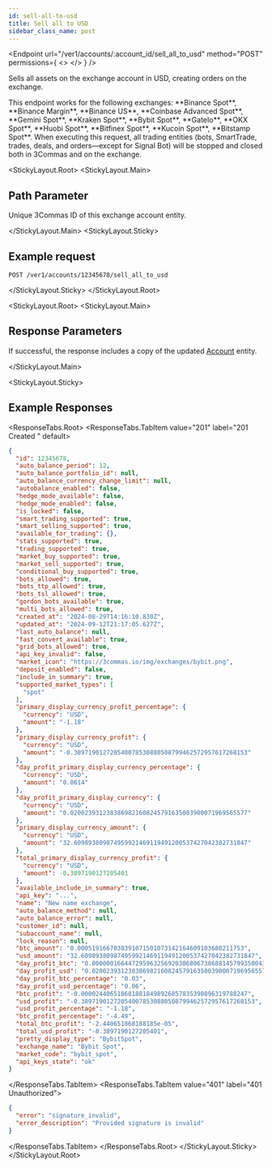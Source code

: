 ```yaml
---
id: sell-all-to-usd
title: Sell all to USD
sidebar_class_name: post
---
```



<Endpoint
  url="/ver1/accounts/:account_id/sell_all_to_usd"
  method="POST"
  permissions={
    <>
      <Permission title="Permission" description="ACCOUNTS_WRITE" />
      <Permission title="Security" description="SIGNED" />
    </>
  }
/>

Sells all assets on the exchange account in USD, creating orders on the exchange.

<Informer variant="info">
  This endpoint works for the following exchanges: **Binance Spot**, **Binance Margin**, **Binance US**, **Coinbase Advanced Spot**, **Gemini Spot**, **Kraken Spot**, **Bybit Spot**, **GateIo**, **OKX Spot**, **Huobi Spot**, **Bitfinex Spot**, **Kucoin Spot**, **Bitstamp Spot**.
</Informer>

<Informer variant="danger">
When executing this request, all trading entities (bots, SmartTrade, trades, deals, and orders—except for Signal Bot) will be stopped and closed both in 3Commas and on the exchange.
</Informer>

<StickyLayout.Root>
<StickyLayout.Main>

## Path Parameter

<ApiParam name='account_id' type='integer' id="account_id" required>
    Unique 3Commas ID of this exchange account entity.
</ApiParam>

</StickyLayout.Main>
<StickyLayout.Sticky>

## Example request

```
POST /ver1/accounts/12345678/sell_all_to_usd
```
</StickyLayout.Sticky>
</StickyLayout.Root>

<StickyLayout.Root>
<StickyLayout.Main>

## Response Parameters 

If successful, the response includes a copy of the updated [Account](/account/0_account_entity.mdx) entity.

</StickyLayout.Main>

<StickyLayout.Sticky>
## Example Responses

<ResponseTabs.Root>
<ResponseTabs.TabItem value="201" label="201 Created " default>

```json
{
  "id": 12345678,
  "auto_balance_period": 12,
  "auto_balance_portfolio_id": null,
  "auto_balance_currency_change_limit": null,
  "autobalance_enabled": false,
  "hedge_mode_available": false,
  "hedge_mode_enabled": false,
  "is_locked": false,
  "smart_trading_supported": true,
  "smart_selling_supported": true,
  "available_for_trading": {},
  "stats_supported": true,
  "trading_supported": true,
  "market_buy_supported": true,
  "market_sell_supported": true,
  "conditional_buy_supported": true,
  "bots_allowed": true,
  "bots_ttp_allowed": true,
  "bots_tsl_allowed": true,
  "gordon_bots_available": true,
  "multi_bots_allowed": true,
  "created_at": "2024-08-29T14:16:10.830Z",
  "updated_at": "2024-09-12T21:17:05.627Z",
  "last_auto_balance": null,
  "fast_convert_available": true,
  "grid_bots_allowed": true,
  "api_key_invalid": false,
  "market_icon": "https://3commas.io/img/exchanges/bybit.png",
  "deposit_enabled": false,
  "include_in_summary": true,
  "supported_market_types": [
    "spot"
  ],
  "primary_display_currency_profit_percentage": {
    "currency": "USD",
    "amount": "-1.18"
  },
  "primary_display_currency_profit": {
    "currency": "USD",
    "amount": "-0.389719012720540078530880508799462572957617268153"
  },
  "day_profit_primary_display_currency_percentage": {
    "currency": "USD",
    "amount": "0.0614"
  },
  "day_profit_primary_display_currency": {
    "currency": "USD",
    "amount": "0.0200239312383869821608245791635003900071969565577"
  },
  "primary_display_currency_amount": {
    "currency": "USD",
    "amount": "32.609893809874959921469119491200537427042382731847"
  },
  "total_primary_display_currency_profit": {
    "currency": "USD",
    "amount": -0.3897190127205401
  },
  "available_include_in_summary": true,
  "api_key": "...",
  "name": "New name exchange",
  "auto_balance_method": null,
  "auto_balance_error": null,
  "customer_id": null,
  "subaccount_name": null,
  "lock_reason": null,
  "btc_amount": "0.0005191667038391071501073142164609103680211753",
  "usd_amount": "32.609893809874959921469119491200537427042382731847",
  "day_profit_btc": "0.000000166447295963256920306806738688145799350043270551",
  "day_profit_usd": "0.0200239312383869821608245791635003900071969565577",
  "day_profit_btc_percentage": "0.03",
  "day_profit_usd_percentage": "0.06",
  "btc_profit": "-0.0000244065186818818498926857835390896319788247",
  "usd_profit": "-0.389719012720540078530880508799462572957617268153",
  "usd_profit_percentage": "-1.18",
  "btc_profit_percentage": "-4.49",
  "total_btc_profit": "-2.440651868188185e-05",
  "total_usd_profit": "-0.3897190127205401",
  "pretty_display_type": "BybitSpot",
  "exchange_name": "Bybit Spot",
  "market_code": "bybit_spot",
  "api_keys_state": "ok"
}
```
</ResponseTabs.TabItem>
<ResponseTabs.TabItem value="401" label="401 Unauthorized">

```json
{
  "error": "signature_invalid",
  "error_description": "Provided signature is invalid"
}
```
</ResponseTabs.TabItem>
</ResponseTabs.Root>
</StickyLayout.Sticky>
</StickyLayout.Root>

